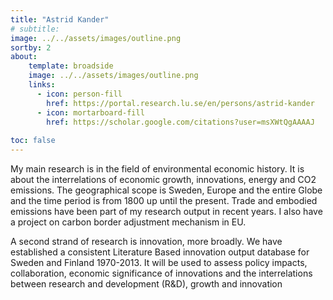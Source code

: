 ```yaml
---
title: "Astrid Kander"
# subtitle: 
image: ../../assets/images/outline.png
sortby: 2
about:
    template: broadside
    image: ../../assets/images/outline.png
    links: 
      - icon: person-fill
        href: https://portal.research.lu.se/en/persons/astrid-kander
      - icon: mortarboard-fill
        href: https://scholar.google.com/citations?user=msXWtQgAAAAJ
            
toc: false
---
```


My main research is in the field of environmental economic history. It is about the interrelations of economic growth, innovations, energy and CO2 emissions. The geographical scope is Sweden, Europe and the entire Globe and the time period is from 1800 up until the present. Trade and embodied emissions have been part of my research output in recent years. I also have a project on carbon border adjustment mechanism in EU.

A second strand of research is innovation, more broadly. We have established a consistent Literature Based innovation output database for Sweden and Finland 1970-2013. It will be used to assess policy impacts, collaboration, economic significance of innovations and the interrelations between research and development (R&D), growth and innovation